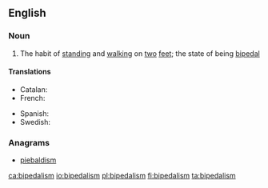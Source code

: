 ==English==

===Noun===
{{wikipedia}}
{{en-noun|-}}

# The habit of [[standing]] and [[walking]] on [[two]] [[feet]]; the state of being [[bipedal]]

====Translations====
{{trans-top|habit of standing and walking on two feet}}
* Catalan: {{t|ca|bipedisme|m}}
* French: {{t+|fr|bipédie|f}}
{{trans-mid}}
* Spanish: {{t|es|bipedismo|m}}
* Swedish: {{t|sv|bipedalism|c}}
{{trans-bottom}}

===Anagrams===
* [[piebaldism#English|piebaldism]]

[[ca:bipedalism]]
[[io:bipedalism]]
[[pl:bipedalism]]
[[fi:bipedalism]]
[[ta:bipedalism]]
